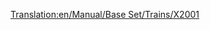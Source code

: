 [[Translation:en/Manual/Base Set/Trains/X2001]]
{{es/Manual/Base Set/Trains/Trenes|Imagen=[[File:en/Manual/Base Set/Trains/X2001.png]]
|Nombre='X2001'
|Precio=121.874 € (60.937 £)
|Velocidad=305 km/h (190 mph)
|Peso=95 t
|Potencia=9.000 CV (6.618 kW)
|Coste-anual=6.468 € (3.234 £)
|Diseño=1999
|Duración=20
|Capacidad=--
|Descripción= Esta es la primera locomotora disponible de tipo [[es/Manual/Base Set/Monorraíl|monorraíl]], y es mucho más potente y más rápida que la mejor locomotora eléctrica, la «[[es/Manual/Base Set/Trains/AsiaStar|AsiaStar]]». Combine dos unidades en un tren para alcanzar la máxima velocidad con un tren largo.
|Vida-real=Es probablemente una versión del tren pendular sueco de alta velocidad [https://www.wikipedia.org/wiki/X 2000 X2000] (técnicamente conocido como X2, ya que X2000 es una marca).<br/>
Puedes consultar la historia completa del X2000 (el tren del año 2000) en: http://www.lococarriage.org.uk/x2000.htm
}}